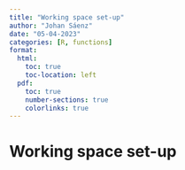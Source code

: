 ```yaml
---
title: "Working space set-up"
author: "Johan Sáenz"
date: "05-04-2023"
categories: [R, functions]
format:
  html:
    toc: true
    toc-location: left
  pdf:
    toc: true
    number-sections: true
    colorlinks: true
---
```


# **Working space set-up**
